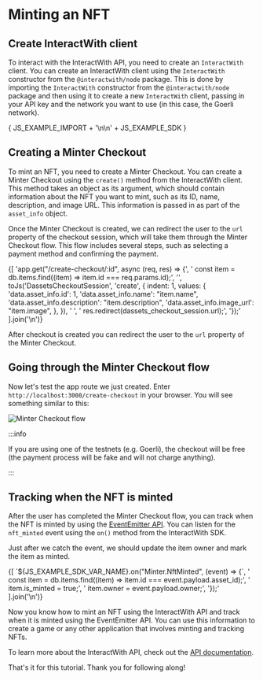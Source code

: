 
# Minting an NFT

## Create InteractWith client

To interact with the InteractWith API, you need to create an `InteractWith` client. You can create an InteractWith client using the `InteractWith` constructor from the `@interactwith/node` package. This is done by importing the `InteractWith` constructor from the `@interactwith/node` package and then using it to create a new `InteractWith` client, passing in your API key and the network you want to use (in this case, the Goerli network).

<CodeBlock language="js">
{ JS_EXAMPLE_IMPORT + '\n\n' + JS_EXAMPLE_SDK }
</CodeBlock>

## Creating a Minter Checkout

To mint an NFT, you need to create a Minter Checkout. You can create a Minter Checkout using the `create()` method from the InteractWith client. This method takes an object as its argument, which should contain information about the NFT you want to mint, such as its ID, name, description, and image URL. This information is passed in as part of the `asset_info` object.

Once the Minter Checkout is created, we can redirect the user to the `url` property of the checkout session, which will take them through the Minter Checkout flow. This flow includes several steps, such as selecting a payment method and confirming the payment.

<CodeBlock language="js">
{[
  'app.get("/create-checkout/:id", async (req, res) => {',
  '  const item = db.items.find((item) => item.id === req.params.id);',
  '',
  toJs('DassetsCheckoutSession', 'create', {
    indent: 1,
    values: {
      'data.asset_info.id': 1,
      'data.asset_info.name': "item.name",
      'data.asset_info.description': "item.description",
      'data.asset_info.image_url': "item.image",
    },
  }),
  '  ',
  '  res.redirect(dassets_checkout_session.url);',
  '});'
].join('\n')}
</CodeBlock>

After checkout is created you can redirect the user to the `url` property of the Minter Checkout.

## Going through the Minter Checkout flow

Now let's test the app route we just created. Enter `http://localhost:3000/create-checkout` in your browser. You will see something similar to this:

![Minter Checkout flow](https://blog.webdevsimplified.com/articleAssets/2021-07/stripe-checkout/stripe-checkout.jpg)

:::info

If you are using one of the testnets (e.g. Goerli), the checkout will be free (the payment process will be fake and will not charge anything).

:::

## Tracking when the NFT is minted

After the user has completed the Minter Checkout flow, you can track when the NFT is minted by using the [EventEmitter API](/docs/api/getting-started/event-emitters). You can listen for the `nft_minted` event using the `on()` method from the InteractWith SDK.

Just after we catch the event, we should update the item owner and mark the item as minted.

<CodeBlock language="js">
{[
  `${JS_EXAMPLE_SDK_VAR_NAME}.on("Minter.NftMinted", (event) => {`,
  '  const item = db.items.find((item) => item.id === event.payload.asset_id);',
  '  item.is_minted = true;',
  '  item.owner = event.payload.owner;',
  '});'
].join('\n')}
</CodeBlock>

Now you know how to mint an NFT using the InteractWith API and track when it is minted using the EventEmitter API. You can use this information to create a game or any other application that involves minting and tracking NFTs.

To learn more about the InteractWith API, check out the [API documentation](/docs/api/intro).

That's it for this tutorial. Thank you for following along!